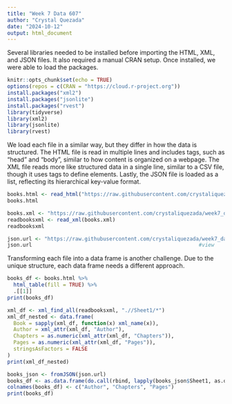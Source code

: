 ```yaml
---
title: "Week 7 Data 607"
author: "Crystal Quezada"
date: "2024-10-12"
output: html_document
---
```


Several libraries needed to be installed before importing the HTML, XML, and JSON files. It also required a manual CRAN setup. Once installed, we were able to load the packages.

```r
knitr::opts_chunk$set(echo = TRUE)
options(repos = c(CRAN = "https://cloud.r-project.org"))
install.packages("xml2")
install.packages("jsonlite")
install.packages("rvest")
library(tidyverse)
library(xml2)
library(jsonlite)
library(rvest)
```

We load each file in a similar way, but they differ in how the data is structured. The HTML file is read in multiple lines and includes tags, such as "head" and "body", similar to how content is organized on a webpage. The XML file reads more like structured data in a single line, similar to a CSV file, though it uses tags to define elements. Lastly, the JSON file is loaded as a list, reflecting its hierarchical key-value format.

```r
books.html <- read_html("https://raw.githubusercontent.com/crystaliquezada/week7_data607/refs/heads/main/Books.html")   #read html file
books.html                                                                                                              #view
```

```r
books.xml <- "https://raw.githubusercontent.com/crystaliquezada/week7_data607/refs/heads/main/Books.xml"        
readbooksxml <- read_xml(books.xml)                                                   #read xml file                                    
readbooksxml                                                                          #view
```

```r
json.url <- "https://raw.githubusercontent.com/crystaliquezada/week7_data607/refs/heads/main/Books.json"  #read json file
json.url                                                      #view
```

Transforming each file into a data frame is another challenge. Due to the unique structure, each data frame needs a different approach.

```r
books_df <- books.html %>% 
  html_table(fill = TRUE) %>% 
  .[[1]]
print(books_df)
```

```r
xml_df <- xml_find_all(readbooksxml, ".//Sheet1/*")
xml_df_nested <- data.frame(
  Book = sapply(xml_df, function(x) xml_name(x)),
  Author = xml_attr(xml_df, "Author"),
  Chapters = as.numeric(xml_attr(xml_df, "Chapters")),
  Pages = as.numeric(xml_attr(xml_df, "Pages")),
  stringsAsFactors = FALSE
)
print(xml_df_nested)
```

```r
books_json <- fromJSON(json.url)
books_df <- as.data.frame(do.call(rbind, lapply(books_json$Sheet1, as.data.frame)))
colnames(books_df) <- c("Author", "Chapters", "Pages")
print(books_df)
```


